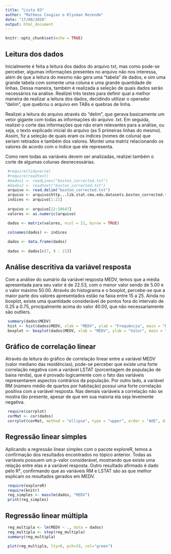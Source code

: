 ```yaml
---
title: "Lista 03"
author: "Matheus Cougias e Klysman Rezende"
date: "17/08/2020"
output: html_document
---
```


```r
knitr::opts_chunk$set(echo = TRUE)
```

## Leitura dos dados
Inicialmente é feita a leitura dos dados do arquivo txt, mas como pode-se perceber, algumas informações presentes no arquivo não nos interessa, além de que a leitura do mesmo não gera uma "tabela" de dados, e sim uma grande tabela com somente uma coluna e uma grande quantidade de linhas. Dessa maneira, também é realizada a seleção de quais dados serão necessários na análise. Realizei três testes para definir qual a melhor maneira de realizar a leitura dos dados, decidindo utilizar o operador "delim", que quebrou o arquivo em TABs e quebras de linha.

Realizei a leitura do arquivo através do "delim", que gerava basicamente um vetor gigante com todas as informações do arquivo .txt. Em seguida, realizei o corte das informações que não eram relevantes para a análise, ou seja, o texto explicado inicial do arquivo (as 5 primeiras linhas do mesmo). Assim, fiz a seleção de quais eram os índices (nomes de coluna) que seriam retirados e também dos valores. Montei uma matriz relacionando os valores de acordo com o índice que ele representa.

Como nem todas as variáveis devem ser analizadas, realizei também o corte de algumas colunas desnecessárias.

```r
 #require(tidyverse)
 #require(readtext)
 #dados1 <- readLines("boston_corrected.txt")
 #dados2 <- readtext("boston_corrected.txt")
 arquivo <- read.delim("boston_corrected.txt")
 arquivo <- arquivo$http...lib.stat.cmu.edu.datasets.boston_corrected.txt[5:10651]
 indices <- arquivo[1:21]
 
 arquivo <- arquivo[22:10647]
 valores <- as.numeric(arquivo)

 dados <- matrix(valores, ncol = 21, byrow = TRUE)
 
 colnames(dados) <- indices

 dados <- data.frame(dados)
 
 dados <- dados[c(7, 9 : 21)]
```



## Análise descritiva da variável resposta
Com a análise do sumário da variável resposta MEDV, temos que a média apresentada para seu valor é de 22.53, com o menor valor sendo de 5.00 e o valor máximo 50.00. Através do histograma e o boxplot, percebe-se que a maior parte dos valores apresentados estão na faixa entre 15 a 25. Ainda no boxplot, existe uma quantidade considerável de pontos fora do intervalo de 0.25 a 0.75, prncipalmente acima do valor 40.00, que não necessariamente são outliers.          
```r
 summary(dados$MEDV)
 hist <- hist(dados$MEDV, xlab = "MEDV", ylab = "Frequência", main = "Histograma")
 boxplot <- boxplot(dados$MEDV, xlab = "MEDV", ylab = "Valor", main = "Boxplot")
```



## Gráfico de correlação linear
Através da leitura do gráfico de correlação linear entre a variável MEDV (valor mediano das residências), pode-se perceber que existe uma forte correlação negativa com a variável LSTAT (porcentagem de população de baixa renda), que é provado logicamente com o fato das variáveis representarem aspectos contrários da população. Por outro lado, a variável RM (número médio de quartos por habitação) possui uma forte correlação positiva com a variável resposta. Nas demais variáveis a correlação não se mostra tão presente, apesar de que em sua maioria ela seja levemente negativa.
```r
 require(corrplot)
 corMat <- cor(dados)
 corrplot(corMat, method = "ellipse", type = "upper", order = "AOE", diag=FALSE, addgrid.col=NA, outline=TRUE)
```



## Regressão linear simples
Aplicando a regressão linear simples com o pacote exploreR, temos a confirmação dos resultados encontrados no tópico anterior. Todas as variáveis possuem um p-valor considerável, mostrando que existe uma relação entre elas e a variável resposta. Outro resultado afirmado é dado pelo R², confirmando que as variáveis RM e LSTAT são as que melhor explicam os resultados gerados em MEDV.
```r
 require(exploreR)
 require(knitr)
 reg_simples <- masslm(dados, "MEDV")
 print(reg_simples)
```



## Regressão linear múltipla
```r
 reg_multipla <- lm(MEDV ~ ., data = dados)
 reg_multipla <- step(reg_multipla)
 summary(reg_multipla)
 
 plot(reg_multipla, lty=0, pch=19, col="green")
```